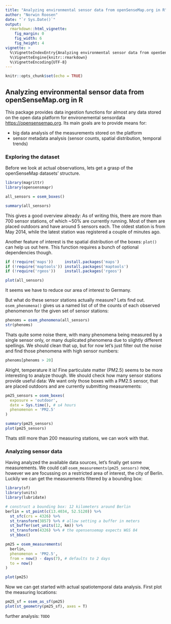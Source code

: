 ```yaml
---
title: "Analyzing environmental sensor data from openSenseMap.org in R"
author: "Norwin Roosen"
date: "`r Sys.Date()`"
output:
  rmarkdown::html_vignette:
    fig_margin: 0
    fig_width: 6
    fig_height: 4
vignette: >
  %\VignetteIndexEntry{Analyzing environmental sensor data from openSenseMap.org in R}
  %\VignetteEngine{knitr::rmarkdown}
  %\VignetteEncoding{UTF-8}
---
```


```r
knitr::opts_chunk$set(echo = TRUE)
```

## Analyzing environmental sensor data from openSenseMap.org in R

This package provides data ingestion functions for almost any data stored on the
open data platform for environemental sensordata <https://opensensemap.org>.
Its main goals are to provide means for:

- big data analysis of the measurements stored on the platform
- sensor metadata analysis (sensor counts, spatial distribution, temporal trends)

### Exploring the dataset
Before we look at actual observations, lets get a grasp of the openSenseMap
datasets' structure.

```r
library(magrittr)
library(opensensmapr)

all_sensors = osem_boxes()
```
```r
summary(all_sensors)
```

This gives a good overview already: As of writing this, there are more than 700
sensor stations, of which ~50% are currently running. Most of them are placed
outdoors and have around 5 sensors each.
The oldest station is from May 2014, while the latest station was registered a
couple of minutes ago.

Another feature of interest is the spatial distribution of the boxes: `plot()`
can help us out here. This function requires a bunch of optional dependencies though.

```r
if (!require('maps'))     install.packages('maps')
if (!require('maptools')) install.packages('maptools')
if (!require('rgeos'))    install.packages('rgeos')

plot(all_sensors)
```

It seems we have to reduce our area of interest to Germany.

But what do these sensor stations actually measure? Lets find out.
`osem_phenomena()` gives us a named list of of the counts of each observed
phenomenon for the given set of sensor stations:

```r
phenoms = osem_phenomena(all_sensors)
str(phenoms)
```

Thats quite some noise there, with many phenomena being measured by a single
sensor only, or many duplicated phenomena due to slightly different spellings.
We should clean that up, but for now let's just filter out the noise and find
those phenomena with high sensor numbers:

```r
phenoms[phenoms > 20]
```

Alright, temperature it is! Fine particulate matter (PM2.5) seems to be more
interesting to analyze though. 
We should check how many sensor stations provide useful data: We want only those
boxes with a PM2.5 sensor, that are placed outdoors and are currently submitting
measurements:

```r
pm25_sensors = osem_boxes(
  exposure = 'outdoor',
  date = Sys.time(), # ±4 hours
  phenomenon = 'PM2.5'
)
```
```r
summary(pm25_sensors)
plot(pm25_sensors)
```

Thats still more than 200 measuring stations, we can work with that.

### Analyzing sensor data
Having analyzed the available data sources, let's finally get some measurements.
We could call `osem_measurements(pm25_sensors)` now, however we are focussing on
a restricted area of interest, the city of Berlin.
Luckily we can get the measurements filtered by a bounding box:

```r
library(sf)
library(units)
library(lubridate)

# construct a bounding box: 12 kilometers around Berlin
berlin = st_point(c(13.4034, 52.5120)) %>%
  st_sfc(crs = 4326) %>%
  st_transform(3857) %>% # allow setting a buffer in meters
  st_buffer(set_units(12, km)) %>%
  st_transform(4326) %>% # the opensensemap expects WGS 84
  st_bbox()
```
```r
pm25 = osem_measurements(
  berlin,
  phenomenon = 'PM2.5',
  from = now() - days(7), # defaults to 2 days
  to = now()
)

plot(pm25)
```

Now we can get started with actual spatiotemporal data analysis. First plot the
measuring locations:

```r
pm25_sf = osem_as_sf(pm25)
plot(st_geometry(pm25_sf), axes = T)
```

further analysis: `TODO`
